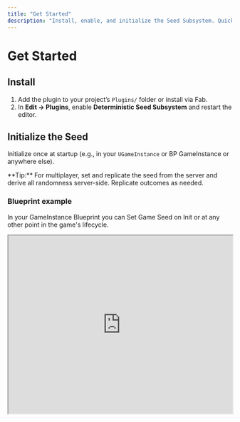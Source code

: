 ```yaml
---
title: "Get Started"
description: "Install, enable, and initialize the Seed Subsystem. Quick examples in C++ and Blueprint."
---
```


# Get Started

## Install

1. Add the plugin to your project’s `Plugins/` folder or install via Fab.
2. In **Edit → Plugins**, enable **Deterministic Seed Subsystem** and restart the editor.

## Initialize the Seed

Initialize once at startup (e.g., in your `UGameInstance` or BP GameInstance or anywhere else).

<Tip>
  **Tip:** For multiplayer, set and replicate the seed from the server and derive all randomness server-side. Replicate outcomes as needed.
</Tip>

### Blueprint example

In your GameInstance Blueprint you can <Tooltip tip="Set game seed Initializes the random stream with a given seed and enables the seed subsystem.">Set Game Seed</Tooltip> on Init or at any other point in the game's lifecycle.

<iframe src="https://blueprintue.com/render/tgmjk89_/" scrolling="no" allowfullscreen width="100%" height="400px" />

### C++ example

```cpp
#include "SeedSubsystem.h"

void UMyGameInstance::Init()
{
    Super::Init();
    if (auto* SeedSys = GetSubsystem<USeedSubsystem>())
    {
        // Deterministic run:
        SeedSys->SetGameSeed(20251022);

        // Or create a new seed each session:
        // SeedSys->GenerateRandomSeed();
    }
}
```

## Using Salts

Use a short, memorable salt per call:

- `"Loot_T1"`, `"AI_Crit"`, `"Spawner_A"`, `"NameGen"`

This keeps streams independent while remaining deterministic.

## Editor Seed

- **CVAR:** `SeedSubsystem.EditorSeed` (default `12345678`)
- In editor builds, `SetGameSeed` uses the editor seed so you get identical results run-to-run.